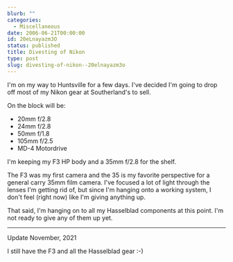 ```yaml
---
blurb: ""
categories:
  - Miscellaneous
date: 2006-06-21T00:00:00
id: 20eLnayazm3O
status: published
title: Divesting of Nikon
type: post
slug: divesting-of-nikon--20elnayazm3o
---
```


I'm on my way to Huntsville for a few days. I've decided I'm going to drop off most of my Nikon gear at Southerland's to sell.

On the block will be:

-   20mm f/2.8
-   24mm f/2.8
-   50mm f/1.8
-   105mm f/2.5
-   MD-4 Motordrive

I'm keeping my F3 HP body and a 35mm f/2.8 for the shelf. 

The F3 was my first camera and the 35 is my favorite perspective for a general carry 35mm film camera. I've focused a lot of light through the lenses I'm getting rid of, but since I'm hanging onto a working system, I don't feel (right now) like I'm giving anything up. 

That said, I'm hanging on to all my Hasselblad components at this point. I'm not ready to give any of them up yet.

---

Update November, 2021

I still have the F3 and all the Hasselblad gear :-)

